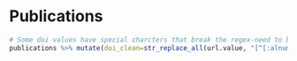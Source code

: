 \faIcon{newspaper} Publications
==================================

```r
# Some doi values have special charcters that break the regex-need to be removed
publications %>% mutate(doi_clean=str_replace_all(url.value, "[^[:alnum:]]", "")) %>% regex_left_join(selected_pub %>% mutate(DOI=str_replace_all(DOI, "[^[:alnum:]]", "")), by =c("doi_clean"="DOI"),ignore_case=T) %>% mutate(order=if_else(is.na(order),max(order,na.rm=T)+1,order)) %>% arrange(order,desc(`publication-date.year.value`))%>% detailed_entries(with=`title.title.value`, where = `journal-title.value`, when = `publication-date.year.value`, why=`url.value`)
```
